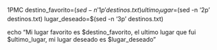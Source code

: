 1PMC destino_favorito=$(sed -n '1p' destinos.txt)
ultimo_lugar=$(sed -n '2p' destinos.txt)
lugar_deseado=$(sed -n '3p' destinos.txt)

echo "Mi lugar favorito es $destino_favorito, el ultimo lugar que fui $ultimo_lugar, mi lugar deseado es $lugar_deseado"
